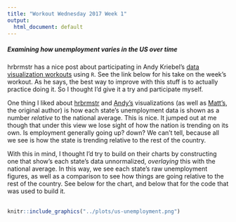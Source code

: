 ```yaml
---
title: "Workout Wednesday 2017 Week 1"
output:
  html_document: default
---
```


##### Examining how unemployment varies in the US over time

hrbrmstr has a nice post about participating in Andy Kriebel's [data visualization workouts](http://www.makeovermonday.co.uk/) using `R`. See the  link below for his take on the week's workout. As he says, the best way to improve with this stuff is to actually practice doing it. So I thought I'd give it a try and participate myself.

One thing I liked about [hrbrmstr](https://rud.is/b/2017/01/18/workout-wednesday-redux-2017-week-3/) and [Andy's](http://www.vizwiz.com/2017/01/workout-wednesday-state-of-us-jobs.html) visualizations (as well as [Matt's](http://thedailyviz.com/2016/12/14/four-decades-of-state-unemployment-rates-in-small-multiples-part-2/), the original author) is how each state's unemployment data is shown as a number *relative* to the national average. This is nice. It jumped out at me though that under this view  we lose sight of how the nation is trending on its own. Is employment generally going up? down? We can't tell, because all we see is how the state is trending relative to the rest of the country.

With this in mind, I thought I'd try to build on their charts by constructing one that show's each state's data unnormalized, *overlaying* this with the national average. In this way, we see each state's raw unemployment figures, as well as a comparison to see how things are going relative to the rest of the country. See below for the chart, and below that for the code that was used to build it.<br><br>

```r
knitr::include_graphics("../plots/us-unemployment.png")
```
<br>
```r
```